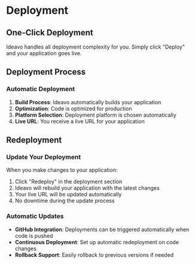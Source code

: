 # Deployment

## One-Click Deployment

Ideavo handles all deployment complexity for you. Simply click "Deploy" and your application goes live.

## Deployment Process

### Automatic Deployment

1. **Build Process**: Ideavo automatically builds your application
2. **Optimization**: Code is optimized for production
3. **Platform Selection**: Deployment platform is chosen automatically
4. **Live URL**: You receive a live URL for your application

## Redeployment

### Update Your Deployment

When you make changes to your application:

1. Click "Redeploy" in the deployment section
2. Ideavo will rebuild your application with the latest changes
3. Your live URL will be updated automatically
4. No downtime during the update process

### Automatic Updates

- **GitHub Integration**: Deployments can be triggered automatically when code is pushed
- **Continuous Deployment**: Set up automatic redeployment on code changes
- **Rollback Support**: Easily rollback to previous versions if needed
